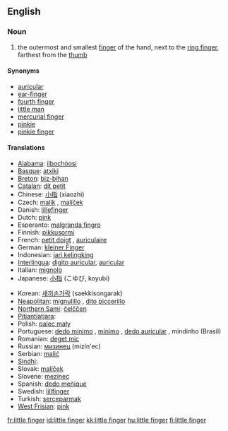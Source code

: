 ==English==

===Noun===
{{en-noun|sg=[[little]] [[finger]]}}

# the outermost and smallest [[finger]] of the hand, next to the [[ring finger]], farthest from the [[thumb]]

====Synonyms====
* [[auricular]]
* [[ear-finger]]
* [[fourth finger]]
* [[little man]]
* [[mercurial finger]]
* [[pinkie]]
* [[pinkie finger]]

====Translations====
{{trans-top|outermost and smallest finger of the hand}}
* [[Alabama]]: [[ilbochòosi]]
* [[Basque]]: [[atxiki]]
* [[Breton]]: [[biz-bihan]] {{m}}
* [[Catalan]]: [[dit petit]] {{m}}
* Chinese: [[小指]] (xiaozhi)
* Czech: [[malík]] {{m}}, [[malíček]] {{m}}
* Danish: [[lillefinger]]
* Dutch: [[pink]] {{m}}
* Esperanto: [[malgranda fingro]]
* Finnish: [[pikkusormi]]
* French: [[petit doigt]] {{m}}, [[auriculaire]] {{m}}
* German: [[kleiner Finger]] {{m}}
* Indonesian: [[jari kelingking]]
* [[Interlingua]]: [[digito auricular]], [[auricular]]
* Italian: [[mignolo]] {{m}}
* Japanese: [[小指]] (こゆび, koyubi)
{{trans-mid}}
* Korean: [[새끼손가락]] (saekkisongarak)
* [[Neapolitan]]: [[mignulìllo]] {{m}}, [[dito piccerillo]] {{m}}
* [[Northern Sami]]: [[čelččen]]
* [[Pitjantjatjara]]: {{unicode|[[maṟa ngaḻi]]}}
* Polish: [[palec mały]] {{m}}
* Portuguese: [[dedo mínimo]] {{m}}, [[mínimo]] {{m}}, [[dedo auricular]] {{m}}, mindinho {{m}} (Brasil)
* Romanian: [[deget mic]] {{n}}
* Russian: [[мизинец]] (mizín'ec) {{m}}
* Serbian: [[malić]] {{m}}
* [[Sindhi]]: {{SDchar|[[چِيچَ]]}} {{f}}
* Slovak: [[malíček]] {{m}}
* Slovene: [[mezinec]] {{m}}
* Spanish: [[dedo meñique]] {{m}}
* Swedish: [[lillfinger]]
* Turkish: [[serçeparmak]]
* [[West Frisian]]: [[pink]]
{{trans-bottom}}

[[fr:little finger]]
[[id:little finger]]
[[kk:little finger]]
[[hu:little finger]]
[[fi:little finger]]